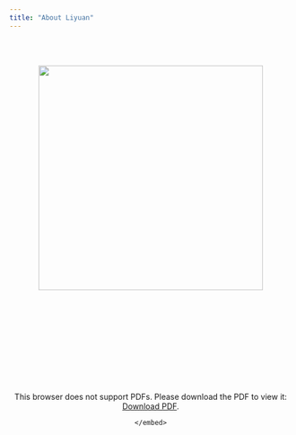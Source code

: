 ```yaml
---
title: "About Liyuan"
---
```

<br>
<br>

<center>![](img/me.JPG){width=400px}
<br>
<br>
<object data="pdf/CV_Liyuan He.pdf" type="application/pdf" width="700px" height="700px">
    <embed src="pdf/CV_Liyuan He.pdf">
        <p>This browser does not support PDFs. Please download the PDF to view it: <a href="pdf/CV_Liyuan He.pdf">Download PDF</a>.</p>
    </embed>
</object>


